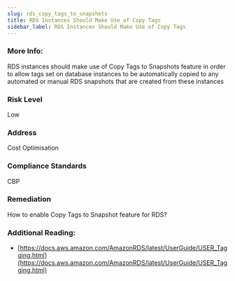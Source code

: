 ```yaml
---
slug: rds_copy_tags_to_snapshots
title: RDS Instances Should Make Use of Copy Tags
sidebar_label: RDS Instances Should Make Use of Copy Tags
---
```


### More Info:

RDS instances should make use of Copy Tags to Snapshots feature in order to allow tags set on database instances to be automatically copied to any automated or manual RDS snapshots that are created from these instances

### Risk Level

Low

### Address

Cost Optimisation

### Compliance Standards

CBP

### Remediation

How to enable Copy Tags to Snapshot feature for RDS?

### Additional Reading:

- [https://docs.aws.amazon.com/AmazonRDS/latest/UserGuide/USER_Tagging.html](https://docs.aws.amazon.com/AmazonRDS/latest/UserGuide/USER_Tagging.html) 

